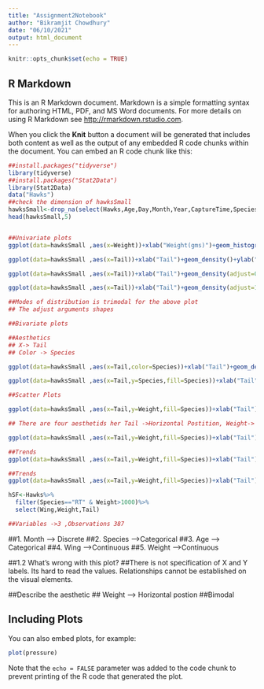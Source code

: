 ```yaml
---
title: "Assignment2Notebook"
author: "Bikramjit Chowdhury"
date: "06/10/2021"
output: html_document
---
```


```r
knitr::opts_chunk$set(echo = TRUE)
```

## R Markdown

This is an R Markdown document. Markdown is a simple formatting syntax for authoring HTML, PDF, and MS Word documents. For more details on using R Markdown see <http://rmarkdown.rstudio.com>.

When you click the **Knit** button a document will be generated that includes both content as well as the output of any embedded R code chunks within the document. You can embed an R code chunk like this:

```r
##install.packages("tidyverse")
library(tidyverse)
##install.packages("Stat2Data")
library(Stat2Data)
data("Hawks")
##check the dimension of hawksSmall
hawksSmall<-drop_na(select(Hawks,Age,Day,Month,Year,CaptureTime,Species,Wing,Weight,Tail))
head(hawksSmall,5)


##Univariate plots
ggplot(data=hawksSmall ,aes(x=Weight))+xlab("Weight(gms)")+geom_histogram(binwidth=100)+ylab("Count")

ggplot(data=hawksSmall ,aes(x=Tail))+xlab("Tail")+geom_density()+ylab("Density")

ggplot(data=hawksSmall ,aes(x=Tail))+xlab("Tail")+geom_density(adjust=0.5)+ylab("Density")

ggplot(data=hawksSmall ,aes(x=Tail))+xlab("Tail")+geom_density(adjust=1)+ylab("Density")

##Modes of distribution is trimodal for the above plot
## The adjust arguments shapes

##Bivariate plots

##Aesthetics
## X-> Tail
## Color -> Species

ggplot(data=hawksSmall ,aes(x=Tail,color=Species))+xlab("Tail")+geom_density()+theme_bw()+ylab("Density")

ggplot(data=hawksSmall ,aes(x=Tail,y=Species,fill=Species))+xlab("Tail")+geom_violin()+theme_bw()+ylab("Species")

##Scatter Plots

ggplot(data=hawksSmall ,aes(x=Tail,y=Weight,fill=Species))+xlab("Tail")+geom_point(aes(color=Species ,shape=Species),size=3)+ylab("Weight")

## There are four aesthetids her Tail ->Horizontal Postition, Weight-> Vertical Postion,  Species> Shape ,colour

ggplot(data=hawksSmall ,aes(x=Tail,y=Weight,fill=Species))+xlab("Tail")+geom_point(aes(color=Species ,shape=Species),size=3)+ylab("Weight")+facet_wrap(~Species)

##Trends
ggplot(data=hawksSmall ,aes(x=Tail,y=Weight,fill=Species))+xlab("Tail")+geom_point(aes(color=Species ,shape=Species),size=3)+ylab("Weight")+facet_wrap(~Species)+geom_smooth(method='lm')

##Trends
ggplot(data=hawksSmall ,aes(x=Tail,y=Weight,fill=Species))+xlab("Tail")+geom_point(aes(color=Species ,shape=Species),size=3)+ylab("Weight")+geom_smooth(method='lm')+geom_curve(x=185,xend=195,y=1650,yend=2000,arrow=arrow(length=unit(0.5,"cm")),curvature=0.1)+geom_text(x=150,y=1650,label="The heaviest hawk weighs 200 kg")

hSF<-Hawks%>%
  filter(Species=="RT" & Weight>1000)%>%
  select(Wing,Weight,Tail)

##Variables ->3 ,Observations 387
```


##1. Month  --> Discrete
##2. Species -->Categorical
##3. Age --> Categorical
##4. Wing -->Continuous
##5. Weight -->Continuous

##1.2 What’s wrong with this plot?
##There is not specification of X and Y labels. Its hard to read the values. Relationships cannot be established on the visual elements.

##Describe the aesthetic
## Weight --> Horizontal postion
##Bimodal

## Including Plots

You can also embed plots, for example:

```r
plot(pressure)
```

Note that the `echo = FALSE` parameter was added to the code chunk to prevent printing of the R code that generated the plot.

